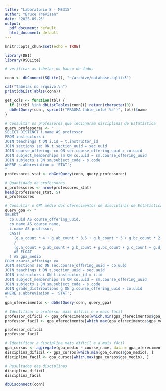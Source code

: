 ---
title: "Laboratorio 8 - ME315"
author: "Bruce Trevisan"
date: "2025-09-25"
output:
  pdf_document: default
  html_document: default
---

```{r setup, include=FALSE}
knitr::opts_chunk$set(echo = TRUE)
```

```{r}
library(DBI)
library(RSQLite)
```

```{r}
# verificar as tabelas no banco de dados

conn <- dbConnect(SQLite(), "~/archive/database.sqlite3")

cat("Tabelas no arquivo:\n")
print(dbListTables(conn))

get_cols <- function(tbl) {
  if (!(tbl %in% dbListTables(conn))) return(character(0))
  dbGetQuery(conn, sprintf("PRAGMA table_info('%s')", tbl))$name
}
```

```{r}
# Consultar os professores que lecionaram disciplinas de Estatística
query_professores <- "
SELECT DISTINCT i.name AS professor
FROM instructors i
JOIN teachings t ON i.id = t.instructor_id
JOIN sections sec ON t.section_uuid = sec.uuid
JOIN course_offerings co ON sec.course_offering_uuid = co.uuid
JOIN subject_memberships sm ON co.uuid = sm.course_offering_uuid
JOIN subjects s ON sm.subject_code = s.code
WHERE s.abbreviation = 'STAT';
"
professores_stat <- dbGetQuery(conn, query_professores)
```

```{r}
# Quantidade de professores
n_professores <- nrow(professores_stat)
head(professores_stat, 5)
n_professores
```

```{r}
# Consultar o GPA médio dos oferecimentos de disciplinas de Estatística
query_gpa <- "
SELECT 
  co.uuid AS course_offering_uuid,
  co.name AS course_name,
  i.name AS professor,
  CAST(
    (g.a_count * 4 + g.ab_count * 3.5 + g.b_count * 3 + g.bc_count * 2.5 + g.c_count * 2 + g.d_count * 1 + g.f_count * 0)
    / 
    (g.a_count + g.ab_count + g.b_count + g.bc_count + g.c_count + g.d_count + g.f_count)
    AS FLOAT
  ) AS gpa_medio
FROM course_offerings co
JOIN sections sec ON sec.course_offering_uuid = co.uuid
JOIN teachings t ON t.section_uuid = sec.uuid
JOIN instructors i ON t.instructor_id = i.id
JOIN subject_memberships sm ON co.uuid = sm.course_offering_uuid
JOIN subjects s ON sm.subject_code = s.code
JOIN grade_distributions g ON g.course_offering_uuid = co.uuid
WHERE s.abbreviation = 'STAT';
"
gpa_oferecimentos <- dbGetQuery(conn, query_gpa)
```


```{r}
# Identificar o professor mais difícil e o mais fácil
professor_dificil <- gpa_oferecimentos[which.min(gpa_oferecimentos$gpa_medio), c("professor", "gpa_medio")]
professor_facil <- gpa_oferecimentos[which.max(gpa_oferecimentos$gpa_medio), c("professor", "gpa_medio")]

professor_dificil
professor_facil
```

```{r}
# Identificar a disciplina mais difícil e a mais fácil
gpa_cursos <- aggregate(gpa_medio ~ course_name, data = gpa_oferecimentos, FUN = mean)
disciplina_dificil <- gpa_cursos[which.min(gpa_cursos$gpa_medio), ]
disciplina_facil <- gpa_cursos[which.max(gpa_cursos$gpa_medio), ]

# Resultados das disciplinas
disciplina_dificil
disciplina_facil
```


```{r}
dbDisconnect(conn)
```